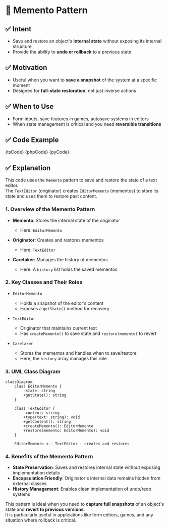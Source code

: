 

# 🧩 Memento Pattern

## ✅ Intent

- Save and restore an object's **internal state** without exposing its internal structure
- Provide the ability to **undo or rollback** to a previous state

## ✅ Motivation

- Useful when you want to **save a snapshot** of the system at a specific moment
- Designed for **full-state restoration**, not just inverse actions

## ✅ When to Use

- Form inputs, save features in games, autosave systems in editors
- When state management is critical and you need **reversible transitions**

## ✅ Code Example

<Tabs groupId="language">
  <TabItem value="ts" label="TypeScript">
    <CodeBlock language="ts">{tsCode}</CodeBlock>
  </TabItem>
  <TabItem value="php" label="PHP">
    <CodeBlock language="php">{phpCode}</CodeBlock>
  </TabItem>
  <TabItem value="python" label="Python">
    <CodeBlock language="python">{pyCode}</CodeBlock>
  </TabItem>
</Tabs>

## ✅ Explanation

This code uses the `Memento` pattern to save and restore the state of a text editor.  
The `TextEditor` (originator) creates `EditorMemento` (mementos) to store its state and uses them to restore past content.

### 1. Overview of the Memento Pattern

- **Memento**: Stores the internal state of the originator

  - Here: `EditorMemento`

- **Originator**: Creates and restores mementos

  - Here: `TextEditor`

- **Caretaker**: Manages the history of mementos
  - Here: A `history` list holds the saved mementos

### 2. Key Classes and Their Roles

- `EditorMemento`

  - Holds a snapshot of the editor’s content
  - Exposes a `getState()` method for recovery

- `TextEditor`

  - Originator that maintains current text
  - Has `createMemento()` to save state and `restore(memento)` to revert

- `Caretaker`
  - Stores the mementos and handles when to save/restore
  - Here, the `history` array manages this role

### 3. UML Class Diagram

```mermaid
classDiagram
    class EditorMemento {
        -state: string
        +getState(): string
    }

    class TextEditor {
        -content: string
        +type(text: string): void
        +getContent(): string
        +createMemento(): EditorMemento
        +restore(memento: EditorMemento): void
    }

    EditorMemento <-- TextEditor : creates and restores
```

### 4. Benefits of the Memento Pattern

- **State Preservation**: Saves and restores internal state without exposing implementation details
- **Encapsulation Friendly**: Originator's internal data remains hidden from external classes
- **History Management**: Enables clean implementation of undo/redo systems

This pattern is ideal when you need to **capture full snapshots** of an object's state and **revert to previous versions**.  
It is particularly useful in applications like form editors, games, and any situation where rollback is critical.
